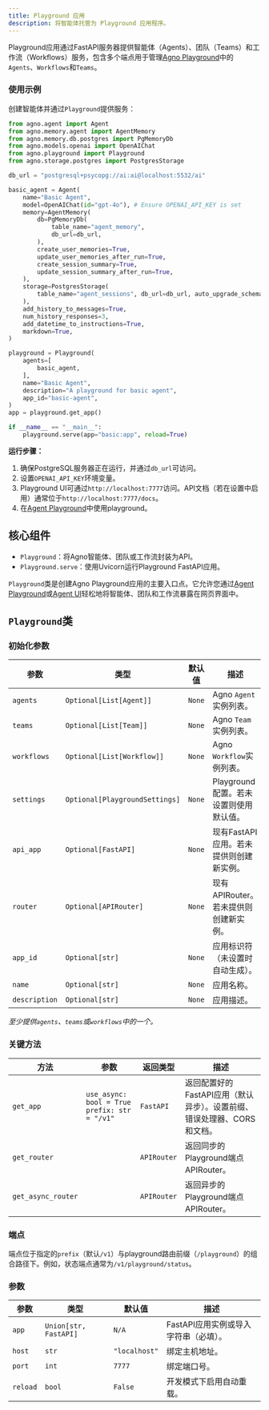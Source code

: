 ```yaml
---
title: Playground 应用
description: 将智能体托管为 Playground 应用程序。
---
```

Playground应用通过FastAPI服务器提供智能体（Agents）、团队（Teams）和工作流（Workflows）服务，包含多个端点用于管理[Agno Playground](/introduction/playground)中的`Agents`、`Workflows`和`Teams`。

### 使用示例

创建智能体并通过`Playground`提供服务：

```python
from agno.agent import Agent
from agno.memory.agent import AgentMemory
from agno.memory.db.postgres import PgMemoryDb
from agno.models.openai import OpenAIChat
from agno.playground import Playground
from agno.storage.postgres import PostgresStorage

db_url = "postgresql+psycopg://ai:ai@localhost:5532/ai"

basic_agent = Agent(
    name="Basic Agent",
    model=OpenAIChat(id="gpt-4o"), # Ensure OPENAI_API_KEY is set
    memory=AgentMemory(
        db=PgMemoryDb(
            table_name="agent_memory",
            db_url=db_url,
        ),
        create_user_memories=True,
        update_user_memories_after_run=True,
        create_session_summary=True,
        update_session_summary_after_run=True,
    ),
    storage=PostgresStorage(
        table_name="agent_sessions", db_url=db_url, auto_upgrade_schema=True
    ),
    add_history_to_messages=True,
    num_history_responses=3,
    add_datetime_to_instructions=True,
    markdown=True,
)

playground = Playground(
    agents=[
        basic_agent,
    ],
    name="Basic Agent",
    description="A playground for basic agent",
    app_id="basic-agent",
)
app = playground.get_app()

if __name__ == "__main__":
    playground.serve(app="basic:app", reload=True)
```

**运行步骤：**

1. 确保PostgreSQL服务器正在运行，并通过`db_url`可访问。
2. 设置`OPENAI_API_KEY`环境变量。
3. Playground UI可通过`http://localhost:7777`访问。API文档（若在设置中启用）通常位于`http://localhost:7777/docs`。
4. 在[Agent Playground](/introduction/playground)中使用playground。

## 核心组件

- `Playground`：将Agno智能体、团队或工作流封装为API。
- `Playground.serve`：使用Uvicorn运行Playground FastAPI应用。

`Playground`类是创建Agno Playground应用的主要入口点。它允许您通过[Agent Playground](/introduction/playground)或[Agent UI](/agent-ui/introduction)轻松地将智能体、团队和工作流暴露在网页界面中。

## `Playground`类

### 初始化参数

| 参数          | 类型                            | 默认值      | 描述                                                                 |
| ------------- | ------------------------------- | ----------- | -------------------------------------------------------------------- |
| `agents`    | `Optional[List[Agent]]`         | `None`  | Agno `Agent`实例列表。                                             |
| `teams`     | `Optional[List[Team]]`          | `None`  | Agno `Team`实例列表。                                              |
| `workflows` | `Optional[List[Workflow]]`      | `None`  | Agno `Workflow`实例列表。                                          |
| `settings`  | `Optional[PlaygroundSettings]`  | `None`  | Playground配置。若未设置则使用默认值。                               |
| `api_app`   | `Optional[FastAPI]`             | `None`  | 现有FastAPI应用。若未提供则创建新实例。                       |
| `router`    | `Optional[APIRouter]`           | `None`  | 现有APIRouter。若未提供则创建新实例。                         |
| `app_id`    | `Optional[str]`           | `None`  | 应用标识符（未设置时自动生成）。                         |
| `name`    | `Optional[str]`           | `None`  | 应用名称。                         |
| `description`    | `Optional[str]`           | `None`  | 应用描述。                         |

*至少提供`agents`、`teams`或`workflows`中的一个。*

### 关键方法

| 方法                 | 参数                                                    | 返回类型          | 描述                                                                                                |
| -------------------- | ------------------------------------------------------- | ----------------- | -------------------------------------------------------------------------------------------------- |
| `get_app`              | `use_async: bool = True`<br/>`prefix: str = "/v1"`            | `FastAPI`            | 返回配置好的FastAPI应用（默认异步）。设置前缀、错误处理器、CORS和文档。                 |
| `get_router`           |                                                               | `APIRouter`          | 返回同步的Playground端点APIRouter。                                                  |
| `get_async_router`     |                                                               | `APIRouter`          | 返回异步的Playground端点APIRouter。                                               |

### 端点

端点位于指定的`prefix`（默认`/v1`）与playground路由前缀（`/playground`）的组合路径下。例如，状态端点通常为`/v1/playground/status`。

### 参数

| 参数        | 类型                | 默认值     | 描述                                        |
| ----------- | ------------------- | ---------- | ------------------------------------------- |
| `app`     | `Union[str, FastAPI]` | `N/A`       | FastAPI应用实例或导入字符串（必填）。 |
| `host`    | `str`               | `"localhost"` | 绑定主机地址。                                      |
| `port`    | `int`               | `7777`      | 绑定端口号。                                      |
| `reload`  | `bool`              | `False`     | 开发模式下启用自动重载。                |
